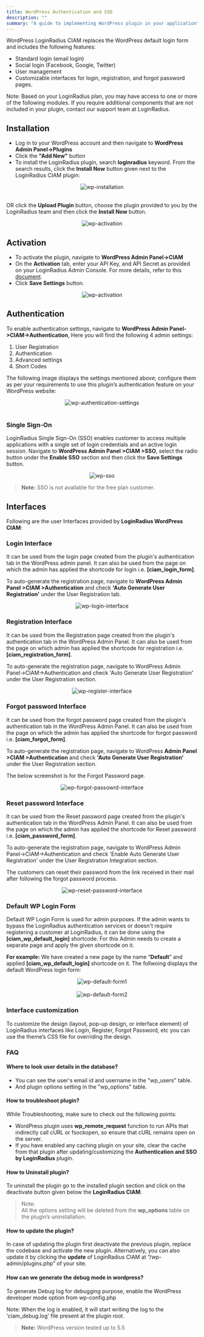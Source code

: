 ```yaml
---
title: WordPress Authentication and SSO 
description: ""
summary: "A guide to implementing WordPress plugin in your application"
---
```


WordPress LoginRadius CIAM replaces the WordPress default login form and includes the following features:

- Standard login (email login)
- Social login (Facebook, Google, Twitter)
- User management
- Customizable interfaces for login, registration, and forgot password pages.

Note: Based on your LoginRadius plan, you may have access to one or more of the following modules. If you require additional components that are not included in your plugin, contact our support team at LoginRadius.

## Installation

- Log in to your WordPress account and then navigate to **WordPress Admin Panel->Plugins**
- Click the **"Add New"** button
- To install the LoginRadius plugin, search **loginradius**  keyword. From the search results, click the **Install Now** button given next to the LoginRadius CIAM plugin:
  
<div style="text-align:center">
  <img src="../assets/wordpress/wp-installation.png" alt="wp-installation" />
</div>

<br/>

OR click the **Upload Plugin** button, choose the plugin provided to you by the LoginRadius team and then click the **Install Now** button.


<div style="text-align:center">
  <img src="../assets/wordpress/wp-upload.png" alt="wp-activation" />
</div>

## Activation

- To activate the plugin, navigate to **WordPress Admin Panel->CIAM**
- On the **Activation** tab, enter your API Key, and API Secret as provided on your LoginRadius Admin Console. For more details, refer to this [document](/howto/dashboard-setup/).
- Click **Save Settings** button.

<div style="text-align:center">
  <img src="../assets/wordpress/wp-activation.png" alt="wp-activation" />
</div>

## Authentication

To enable authentication settings, navigate to **WordPress Admin Panel->CIAM->Authentication**, Here you will find the following 4 admin settings:

  1. User Registration
  2. Authentication                                       
  3. Advanced settings
  4. Short Codes

The following image displays the settings mentioned above; configure them as per your requirements to use this plugin’s authentication feature on your WordPress website:


<div style="text-align:center">
  <img src="../assets/wordpress/wp-authentication-settings.png" alt="wp-authentication-settings" />
</div>
<br/>


### Single Sign-On

LoginRadius Single Sign-On (SSO) enables customer to access multiple applications with a single set of login credentials and an active login session. Navigate to **WordPress Admin Panel >CIAM >SSO**, select the radio button under the **Enable SSO** section and then click the **Save Settings** button.

<div style="text-align:center">
  <img src="../assets/wordpress/wp-sso.png" alt="wp-sso" />
</div> 

> **Note:** SSO is not available for the free plan customer.

## Interfaces

Following are the user Interfaces provided by **LoginRadius WordPress CIAM**:

### Login Interface

It can be used from the login page created from the plugin's authentication tab in the WordPress admin panel. It can also be used from the page on which the admin has applied the shortcode for login i.e. **[ciam_login_form]**.

To auto-generate the registration page, navigate to **WordPress Admin Panel >CIAM >Authentication** and check **'Auto Generate User Registration'** under the User Registration tab.

<div style="text-align:center">
  <img src="../assets/wordpress/wp-login-interface.png" alt="wp-login-interface" />
</div>


### Registration Interface

It can be used from the Registration page created from the plugin's authentication tab in the WordPress Admin Panel. It can also be used from the page on which admin has applied the shortcode for registration i.e. **[ciam_registration_form]**.

To auto-generate the registration page, navigate to WordPress Admin Panel->CIAM->Authentication and check 'Auto Generate User Registration' under the User Registration section.


<div style="text-align:center">
  <img src="../assets/wordpress/wp-register-interface.png" alt="wp-register-interface" />
</div>

### Forgot password Interface

It can be used from the forgot password page created from the plugin's authentication tab in the WordPress Admin Panel. It can also be used from the page on which the admin has applied the shortcode for forgot password i.e. **[ciam_forgot_form]**.

To auto-generate the registration page, navigate to WordPress **Admin Panel >CIAM >Authentication** and check **'Auto Generate User Registration'** under the User Registration section.

The below screenshot is for the Forgot Password page.

<div style="text-align:center">
  <img src="../assets/wordpress/wp-forgot-passowrd-interface.png" alt="wp-forgot-passowrd-interface" />
</div>

### Reset password Interface

It can be used from the Reset password page created from the plugin's authentication tab in the WordPress Admin Panel. It can also be used from the page on which the admin has applied the shortcode for Reset password i.e. **[ciam_password_form]**.

To auto-generate the registration page, navigate to WordPress Admin Panel->CIAM->Authentication and check 'Enable Auto Generate User Registration' under the User Registration Integration section.

The customers can reset their password from the link received in their mail after following the forgot password process.

<div style="text-align:center">
  <img src="../assets/wordpress/wp-reset-password-interface.png" alt="wp-reset-password-interface" />
</div>

### Default WP Login Form

Default WP Login Form is used for admin purposes. If the admin wants to bypass the LoginRadius authentication services or doesn't require registering a customer at LoginRadius, it can be done using the **[ciam_wp_default_login]** shortcode. For this Admin needs to create a separate page and apply the given shortcode on it.

**For example:** We have created a new page by the name “**Default**” and applied **[ciam_wp_default_login]** shortcode on it. The follwoing displays the default WordPress login form:

<div style="text-align:center">
  <img src="../assets/wordpress/wp-default-form1.png" alt="wp-default-form1" />
</div>

<br/>

<div style="text-align:center">
  <img src="../assets/wordpress/wp-default-form2.png" alt="wp-default-form2" />
</div>


### Interface customization

To customize the design (layout, pop-up design, or interface element) of LoginRadius interfaces like Login, Register, Forgot Password, etc  you can use the theme’s CSS file for overriding the design.


### FAQ

#### Where to look user details in the database?

- You can see the user's email id and username in the "wp_users" table.
- And plugin options setting in the "wp_options" table. 

#### How to troubleshoot plugin?

While Troubleshooting, make sure to check out the following points:

- WordPress plugin uses **wp_remote_request** function to run APIs that indirectly call cURL or fsockopen, so ensure that cURL remains open on the server.
- If you have enabled any caching plugin on your site, clear the cache from that plugin after updating/customizing the **Authentication and SSO by LoginRadius** plugin.

#### How to Uninstall plugin?

To uninstall the plugin go to the installed plugin section and click on the deactivate button given below the **LoginRadius CIAM**.

> Note: 
> <br/>All the options setting will be deleted from the **wp_options** table on the plugin’s uninstallation.



#### How to update the plugin?

In case of updating the plugin first deactivate the previous plugin, replace the codebase and activate the new plugin. Alternatively, you can also update it by clicking the **update** of LoginRadius CIAM at “/wp-admin/plugins.php” of your site.

#### How can we generate the debug mode in wordpress?

To generate Debug log for debugging purpose, enable the WordPress developer mode option from wp-config.php

Note: When the log is enabled, it will start writing the log to the 'ciam_debug.log' file present at the plugin root.


> **Note:** WordPress version tested up to 5.5